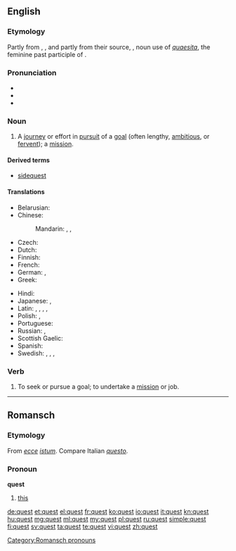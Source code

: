 {{also|QUEST}}
==English==
{{wikipedia}}

===Etymology===
Partly from {{etyl|xno}} {{term|queste|lang=fro}}, {{etyl|fro}} {{term|queste||acquisition, search, hunt|lang=fro}}, and partly from their source, {{etyl|la}} {{term|quaesta||tribute, tax, inquiry, search}}, noun use of ''[[quaesita]]'', the feminine past participle of {{term|quaerere||to ask, seek}}.

===Pronunciation===
* {{IPA|/kwɛst/}}
* {{audio|en-us-quest.ogg|Audio (US)}}
* {{rhymes|ɛst}}

===Noun===
{{en-noun}}

# A [[journey]] or effort in [[pursuit]] of a [[goal]] (often lengthy, [[ambitious]], or [[fervent]]); a [[mission]].

====Derived terms====
* [[sidequest]]

====Translations====
{{trans-top|journey or effort in pursuit of a goal}}
* Belarusian: {{t-|be|пошук|sc=Cyrl}}
* Chinese:
*: Mandarin: {{t|cmn|探索|tr=tànsuǒ|sc=Hani}}, {{t|cmn|尋求|sc=Hani}}, {{t|cmn|寻求|tr=xúnqiú|sc=Hani}}
* Czech: {{t-|cs|výprava|f}}
* Dutch: {{t+|nl|zoektocht|m}}
* Finnish: {{t-|fi|etsintä}}
* French: {{t+|fr|quête|f}}
* German: {{t+|de|Suche|f}}, {{t-|de|Queste|f}}
* Greek: {{t+|el|αναζήτηση|f}}
{{trans-mid}}
* Hindi: {{t-|hi|फ़िराक़|tr=firaaq|sc=Deva}}
* Japanese: {{t+|ja|探索|tr=たんさく, tansaku|sc=Jpan}}, {{t-|ja|探求|tr=たんきゅう, tankyū|sc=Jpan}}
* Latin: {{t-|la|indagatio|f}}, {{t-|la|investigatio|f}}, {{t-|la|inquisitio|f}}, {{t-|la|scrutatio|f}}, {{t-|la|scrutatio|f}}
* Polish: {{t+|pl|poszukiwanie|n}}, {{t-|pl|poszukiwania|p}}
* Portuguese: {{t+|pt|busca|f}}
* Russian: {{t+|ru|поиск|m|tr=póisk|sc=Cyrl}}, {{t+|ru|поиск|m|p|tr=póiski|alt=поиски|sc=Cyrl}}
* Scottish Gaelic: {{t-|gd|sireadh|m}}
* Spanish: {{t+|es|búsqueda|f}}
* Swedish: {{t+|sv|resa|c}}, {{t+|sv|uppdrag|n}}, {{t+|sv|mål|n}}, {{t+|sv|strävan|c}}
{{trans-bottom}}

===Verb===
{{en-verb}}

# To seek or pursue a goal; to undertake a [[mission]] or job.

----

==Romansch==

===Etymology===
From {{etyl|la|rm}} ''[[ecce]]'' ''[[istum]]''. Compare Italian ''[[questo]]''.

===Pronoun===
'''quest'''

# [[this]]

[[Category:Romansch pronouns]]

[[de:quest]]
[[et:quest]]
[[el:quest]]
[[fr:quest]]
[[ko:quest]]
[[io:quest]]
[[it:quest]]
[[kn:quest]]
[[hu:quest]]
[[mg:quest]]
[[ml:quest]]
[[my:quest]]
[[pl:quest]]
[[ru:quest]]
[[simple:quest]]
[[fi:quest]]
[[sv:quest]]
[[ta:quest]]
[[te:quest]]
[[vi:quest]]
[[zh:quest]]